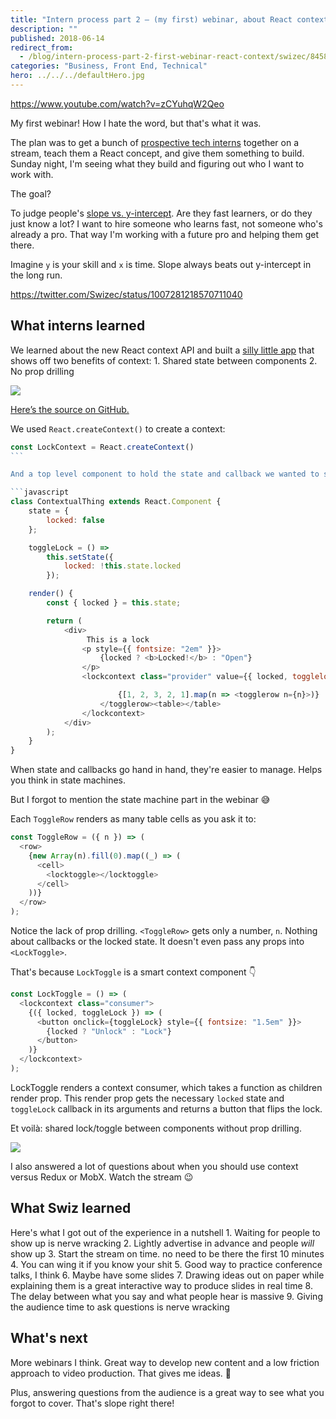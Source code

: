 ```yaml
---
title: "Intern process part 2 – (my first) webinar, about React context"
description: ""
published: 2018-06-14
redirect_from:
  - /blog/intern-process-part-2-first-webinar-react-context/swizec/8458
categories: "Business, Front End, Technical"
hero: ../../../defaultHero.jpg
---
```


https://www.youtube.com/watch?v=zCYuhqW2Qeo

My first webinar! How I hate the word, but that's what it was.

The plan was to get a bunch of [prospective tech interns](https://swizec.com/blog/tech-intern-job/) together on a stream, teach them a React concept, and give them something to build. Sunday night, I'm seeing what they build and figuring out who I want to work with.

The goal?

To judge people's [slope vs. y-intercept](http://qr.ae/TUphry). Are they fast learners, or do they just know a lot? I want to hire someone who learns fast, not someone who's already a pro. That way I'm working with a future pro and helping them get there.

Imagine `y` is your skill and `x` is time. Slope always beats out y-intercept in the long run.

https://twitter.com/Swizec/status/1007281218570711040

## What interns learned

We learned about the new React context API and built a [silly little app](https://swizec.github.io/react-context-example/) that shows off two benefits of context: 1. Shared state between components 2. No prop drilling

[![](https://swizec.com/wp-content/uploads/2018/06/context-app.gif)](https://swizec.github.io/react-context-example/)

[Here’s the source on GitHub.](https://github.com/Swizec/react-context-example)

We used `React.createContext()` to create a context:

````javascript
const LockContext = React.createContext()
```

And a top level component to hold the state and callback we wanted to share. It's like a Redux or MobX store, you want your state and your callbacks to travel together.

```javascript
class ContextualThing extends React.Component {
    state = {
        locked: false
    };

    toggleLock = () =>
        this.setState({
            locked: !this.state.locked
        });

    render() {
        const { locked } = this.state;

        return (
            <div>
                 This is a lock
                <p style={{ fontsize: "2em" }}>
                    {locked ? <b>Locked!</b> : "Open"}
                </p>
                <lockcontext class="provider" value={{ locked, togglelock: this.togglelock }}>

                        {[1, 2, 3, 2, 1].map(n => <togglerow n={n}>)}
                    </togglerow><table></table>
                </lockcontext>
            </div>
        );
    }
}
````

When state and callbacks go hand in hand, they're easier to manage. Helps you think in state machines.

But I forgot to mention the state machine part in the webinar 😅

Each `ToggleRow` renders as many table cells as you ask it to:

```javascript
const ToggleRow = ({ n }) => (
  <row>
    {new Array(n).fill(0).map((_) => (
      <cell>
        <locktoggle></locktoggle>
      </cell>
    ))}
  </row>
);
```

Notice the lack of prop drilling. `<ToggleRow>` gets only a number, `n`. Nothing about callbacks or the locked state. It doesn't even pass any props into `<LockToggle>`.

That's because `LockToggle` is a smart context component 👇

```javascript
const LockToggle = () => (
  <lockcontext class="consumer">
    {({ locked, toggleLock }) => (
      <button onclick={toggleLock} style={{ fontsize: "1.5em" }}>
        {locked ? "Unlock" : "Lock"}
      </button>
    )}
  </lockcontext>
);
```

LockToggle renders a context consumer, which takes a function as children render prop. This render prop gets the necessary `locked` state and `toggleLock` callback in its arguments and returns a button that flips the lock.

Et voilà: shared lock/toggle between components without prop drilling.

![](./img/media-krhB8ydCQiYZq-giphy.gif)

I also answered a lot of questions about when you should use context versus Redux or MobX. Watch the stream 😉

## What Swiz learned

Here's what I got out of the experience in a nutshell 1. Waiting for people to show up is nerve wracking 2. Lightly advertise in advance and people _will_ show up 3. Start the stream on time. no need to be there the first 10 minutes 4. You can wing it if you know your shit 5. Good way to practice conference talks, I think 6. Maybe have some slides 7. Drawing ideas out on paper while explaining them is a great interactive way to produce slides in real time 8. The delay between what you say and what people hear is massive 9. Giving the audience time to ask questions is nerve wracking

## What's next

More webinars I think. Great way to develop new content and a low friction approach to video production. That gives me ideas. 🤔

Plus, answering questions from the audience is a great way to see what you forgot to cover. That's slope right there!
